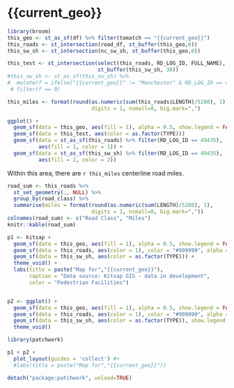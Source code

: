 

# {{current_geo}}

```r
library(broom)
this_geo <- st_as_sf(df) %>% filter(tomatch == "{{current_geo}}") 
this_roads <- st_intersection(road_df, st_buffer(this_geo,0))
this_sw_sh <- st_intersection(nc_sw_sh, st_buffer(this_geo,0))

this_test <- st_intersection(select(this_roads, RD_LOG_ID, FULL_NAME), 
                             st_buffer(this_sw_sh, 30))
#this_sw_sh <- st_as_sf(this_sw_sh) %>% 
#  mutate(f = ifelse("{{current_geo}}" != "Manchester" & RD_LOG_ID == 49435, 1, 0)) %>%
 # filter(f == 0)

this_miles <- format(round(as.numeric(sum(this_roads$LENGTH)/5280), 1), 
                           digits = 1, nsmall=0, big.mark=",")

ggplot() +
  geom_sf(data = this_geo, aes(fill = 1), alpha = 0.5, show.legend = FALSE) +
  geom_sf(data = this_test, aes(color = as.factor(TYPE))) 
  geom_sf(data = st_as_sf(this_roads) %>% filter(RD_LOG_ID == 49435), 
          aes(fill = 1, color = 1)) +
  geom_sf(data = st_as_sf(this_sw_sh) %>% filter(RD_LOG_ID == 49435), 
          aes(fill = 2, color = 2))
```

Within this area, there are `r this_miles` centerline road miles. 
```r
road_sum <- this_roads %>%  
  st_set_geometry(., NULL) %>% 
  group_by(road_class) %>%
  summarise(miles = format(round(as.numeric(sum(LENGTH)/5280), 1), 
                           digits = 1, nsmall=0, big.mark=","))
colnames(road_sum) <- c("Road Class", "Miles")
knitr::kable(road_sum)
```

```r
p1 <- kitsap +
  geom_sf(data = this_geo, aes(fill = 1), alpha = 0.5, show.legend = FALSE) +
  geom_sf(data = this_roads, aes(color = 1), color = "#999999", alpha = 0.5) +
  geom_sf(data = this_sw_sh, aes(color = as.factor(TYPE))) + 
  theme_void() +
  labs(title = paste("Map for","{{current_geo}}"),
       caption = "Data source: Kitsap GIS - data in development",
       color = "Pedestrian Facilities")


p2 <- ggplot() +
  geom_sf(data = this_geo, aes(fill = 1), alpha = 0.5, show.legend = FALSE) +
  geom_sf(data = this_roads, aes(color = 1), color = "#999999", alpha = 0.5) + 
  geom_sf(data = this_sw_sh, aes(color = as.factor(TYPE)), show.legend = FALSE) +
  theme_void()

library(patchwork)

p1 + p2 +
  plot_layout(guides = 'collect') #+
  #labs(title = paste("Map for","{{current_geo}}"))

detach("package:patchwork", unload=TRUE)

```